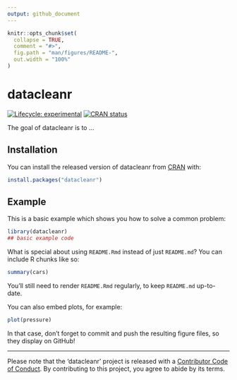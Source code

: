 ```yaml
---
output: github_document
---
```


<!-- README.md is generated from README.Rmd. Please edit that file -->

```r
knitr::opts_chunk$set(
  collapse = TRUE,
  comment = "#>",
  fig.path = "man/figures/README-",
  out.width = "100%"
)
```

# datacleanr

<!-- badges: start -->
[![Lifecycle: experimental](https://img.shields.io/badge/lifecycle-experimental-orange.svg)](https://www.tidyverse.org/lifecycle/#experimental)
[![CRAN status](https://www.r-pkg.org/badges/version/datacleanr)](https://CRAN.R-project.org/package=datacleanr)
<!-- badges: end -->

The goal of datacleanr is to ...

## Installation

You can install the released version of datacleanr from [CRAN](https://CRAN.R-project.org) with:

``` r
install.packages("datacleanr")
```

## Example

This is a basic example which shows you how to solve a common problem:

```r
library(datacleanr)
## basic example code
```

What is special about using `README.Rmd` instead of just `README.md`? You can include R chunks like so:

```r
summary(cars)
```

You'll still need to render `README.Rmd` regularly, to keep `README.md` up-to-date.

You can also embed plots, for example:

```r
plot(pressure)
```

In that case, don't forget to commit and push the resulting figure files, so they display on GitHub!

---


Please note that the 'datacleanr' project is released with a
[Contributor Code of Conduct](.github/CODE_OF_CONDUCT.md).
By contributing to this project, you agree to abide by its terms.
